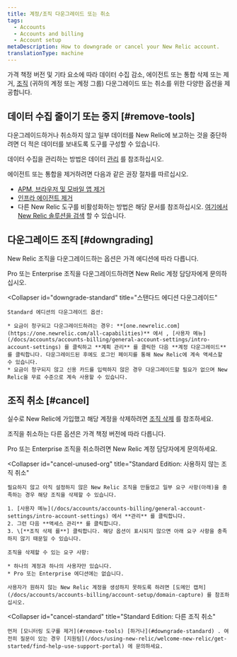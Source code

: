 ```yaml
---
title: 계정/조직 다운그레이드 또는 취소
tags:
  - Accounts
  - Accounts and billing
  - Account setup
metaDescription: How to downgrade or cancel your New Relic account.
translationType: machine
---
```


가격 책정 버전 및 기타 요소에 따라 데이터 수집 감소, 에이전트 또는 통합 삭제 또는 제거, [조직](/docs/accounts/accounts-billing/new-relic-one-pricing-users/new-relic-account-structure) (귀하의 계정 또는 계정 그룹) 다운그레이드 또는 취소를 위한 다양한 옵션을 제공합니다.

## 데이터 수집 줄이기 또는 중지 [#remove-tools]

다운그레이드하거나 취소하지 않고 일부 데이터를 New Relic에 보고하는 것을 중단하려면 더 적은 데이터를 보내도록 도구를 구성할 수 있습니다.

데이터 수집을 관리하는 방법은 데이터 [관리](/docs/telemetry-data-platform/get-data-new-relic/manage-data/manage-your-data) 를 참조하십시오.

에이전트 또는 통합을 제거하려면 다음과 같은 권장 절차를 따르십시오.

* [APM, 브라우저 및 모바일 앱 제거](/docs/apm/new-relic-apm/maintenance/remove-applications-new-relic/)
* [인프라 에이전트 제거](/docs/infrastructure/install-infrastructure-agent/update-or-uninstall/uninstall-infrastructure-agent/)
* 다른 New Relic 도구를 비활성화하는 방법은 해당 문서를 참조하십시오. [여기에서 New Relic 솔루션을 검색](https://newrelic.com/instant-observability/) 할 수 있습니다.

## 다운그레이드 조직 [#downgrading]

New Relic 조직을 다운그레이드하는 옵션은 가격 에디션에 따라 다릅니다.

<CollapserGroup>
  <Collapser
    id="downgrade-pro-enterprise"
    title="Pro 또는 Enterprise 에디션 다운그레이드"
  >
    Pro 또는 Enterprise 조직을 다운그레이드하려면 New Relic 계정 담당자에게 문의하십시오.
  </Collapser>

  <Collapser
    id="downgrade-standard"
    title="스탠다드 에디션 다운그레이드"
  >
    Standard 에디션의 다운그레이드 옵션:

    * 요금이 청구되고 다운그레이드하려는 경우: **[one.newrelic.com](https://one.newrelic.com/all-capabilities)** 에서 , [사용자 메뉴](/docs/accounts/accounts-billing/general-account-settings/intro-account-settings) 를 클릭하고 **계획 관리** 를 클릭한 다음 **계정 다운그레이드** 를 클릭합니다. 다운그레이드된 후에도 로그인 페이지를 통해 New Relic에 계속 액세스할 수 있습니다.
    * 요금이 청구되지 않고 신용 카드를 입력하지 않은 경우 다운그레이드할 필요가 없으며 New Relic을 무료 수준으로 계속 사용할 수 있습니다.
  </Collapser>
</CollapserGroup>

## 조직 취소 [#cancel]

실수로 New Relic에 가입했고 해당 계정을 삭제하려면 [조직 삭제](#cancel-unused-org) 를 참조하세요.

조직을 취소하는 다른 옵션은 가격 책정 버전에 따라 다릅니다.

<CollapserGroup>
  <Collapser
    id="cancel-pro-enterprise"
    title="Pro 또는 Enterprise 에디션 취소"
  >
    Pro 또는 Enterprise 조직을 취소하려면 New Relic 계정 담당자에게 문의하세요.
  </Collapser>

  <Collapser
    id="cancel-unused-org"
    title="Standard Edition: 사용하지 않는 조직 취소"
  >
    필요하지 않고 아직 설정하지 않은 New Relic 조직을 만들었고 일부 요구 사항(아래)을 충족하는 경우 해당 조직을 삭제할 수 있습니다.

    1. [사용자 메뉴](/docs/accounts/accounts-billing/general-account-settings/intro-account-settings) 에서 **관리** 를 클릭합니다.
    2. 그런 다음 **액세스 관리** 를 클릭합니다.
    3. \[**조직 삭제 를**] 클릭합니다. 해당 옵션이 표시되지 않으면 아래 요구 사항을 충족하지 않기 때문일 수 있습니다.

    조직을 삭제할 수 있는 요구 사항:

    * 하나의 계정과 하나의 사용자만 있습니다.
    * Pro 또는 Enterprise 에디션에는 없습니다.

    사용자가 원하지 않는 New Relic 계정을 생성하지 못하도록 하려면 [도메인 캡처](/docs/accounts/accounts-billing/account-setup/domain-capture) 를 참조하십시오.
  </Collapser>

  <Collapser
    id="cancel-standard"
    title="Standard Edition: 다른 조직 취소"
  >
    먼저 [모니터링 도구를 제거](#remove-tools) [하거나](#downgrade-standard) . 여전히 질문이 있는 경우 [지원팀](/docs/using-new-relic/welcome-new-relic/get-started/find-help-use-support-portal) 에 문의하세요.
  </Collapser>
</CollapserGroup>